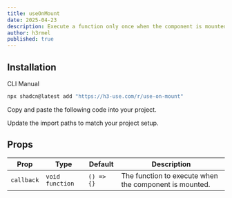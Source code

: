```yaml
---
title: useOnMount
date: 2025-04-23
description: Execute a function only once when the component is mounted.
author: h3rmel
published: true
---
```


<HookPreview name="use-on-mount-demo" />

## Installation

<Tabs defaultValue="cli">

<TabsList>
  <TabsTrigger value="cli">CLI</TabsTrigger>
  <TabsTrigger value="manual">Manual</TabsTrigger>
</TabsList>
<TabsContent value="cli">

```bash
npx shadcn@latest add "https://h3-use.com/r/use-on-mount"
```

</TabsContent>
<TabsContent value="manual">

<Steps>

<Step>Copy and paste the following code into your project.</Step>

<HookSource name="use-on-mount" />

<Step>Update the import paths to match your project setup.</Step>

</Steps>

</TabsContent>

</Tabs>

## Props

| Prop       | Type            | Default    | Description                                            |
| ---------- | --------------- | ---------- | ------------------------------------------------------ |
| `callback` | `void function` | `() => {}` | The function to execute when the component is mounted. |
